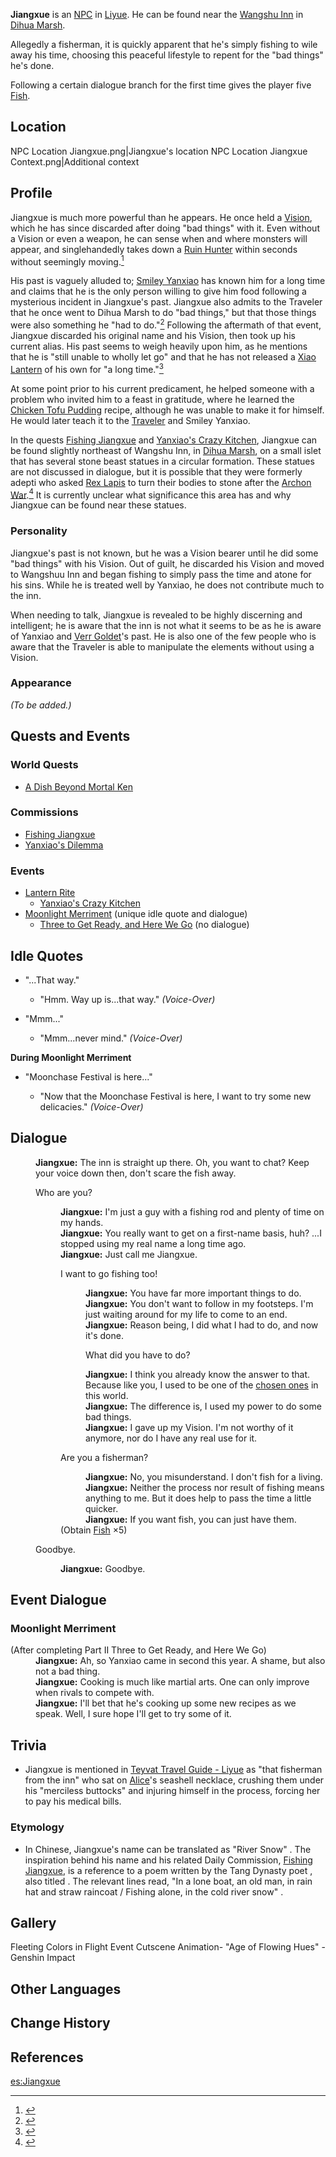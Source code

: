 {{Meta
<!-- REMOVE THIS TEMPLATE AFTER ADDING MISSING INFO -->
|missing_NPC_profile  = yes
}}
{{Character Infobox
|image            = NPC Jiangxue.png
|region           = Liyue
|title2           = Mr. Doesn't-Know-How-Lucky-He-Is (by [[Smiley Yanxiao]])
|dialoguereward   = {{Card|Fish|5}}
|type             = NPC
}}
'''Jiangxue''' {{Lang|zh=江雪|zh_rm=Jiāngxuě}} is an [[NPC]] in [[Liyue]]. He can be found near the [[Wangshu Inn]] in [[Dihua Marsh]].

Allegedly a fisherman, it is quickly apparent that he's simply fishing to wile away his time, choosing this peaceful lifestyle to repent for the "bad things" he's done.

Following a certain dialogue branch for the first time gives the player five [[Fish]].

==Location==
<gallery hideaddbutton="true" captionalign="center">
NPC Location Jiangxue.png|Jiangxue's location
NPC Location Jiangxue Context.png|Additional context
</gallery>

==Profile==
<!-- detailed story/lore information goes here -->
Jiangxue is much more powerful than he appears. He once held a [[Vision]], which he has since discarded after doing "bad things" with it. Even without a Vision or even a weapon, he can sense when and where monsters will appear, and singlehandedly takes down a [[Ruin Hunter]] within seconds without seemingly moving.<ref name="FJX">{{Ref/Quest|Fishing Jiangxue}}</ref>

His past is vaguely alluded to; [[Smiley Yanxiao]] has known him for a long time and claims that he is the only person willing to give him food following a mysterious incident in Jiangxue's past. Jiangxue also admits to the Traveler that he once went to Dihua Marsh to do "bad things," but that those things were also something he "had to do."<ref>{{Ref/Quest|Yanxiao's Dilemma}}</ref> Following the aftermath of that event, Jiangxue discarded his original name and his Vision, then took up his current alias. His past seems to weigh heavily upon him, as he mentions that he is "still unable to wholly let go" and that he has not released a [[Xiao Lantern]] of his own for "a long time."<ref>{{Ref/Quest|Yanxiao's Crazy Kitchen}}</ref>

At some point prior to his current predicament, he helped someone with a problem who invited him to a feast in gratitude, where he learned the [[Chicken Tofu Pudding]] recipe, although he was unable to make it for himself. He would later teach it to the [[Traveler]] and Smiley Yanxiao.

In the quests [[Fishing Jiangxue]] and [[Yanxiao's Crazy Kitchen]], Jiangxue can be found slightly northeast of Wangshu Inn, in [[Dihua Marsh]], on a small islet that has several stone beast statues in a circular formation. These statues are not discussed in dialogue, but it is possible that they were formerly adepti who asked [[Rex Lapis]] to turn their bodies to stone after the [[Archon War]].<ref>{{Ref/Book|Records of Jueyun|1|Stone Beasts}}</ref> It is currently unclear what significance this area has and why Jiangxue can be found near these statues.

===Personality===
Jiangxue's past is not known, but he was a Vision bearer until he did some "bad things" with his Vision. Out of guilt, he discarded his Vision and moved to Wangshuu Inn and began fishing to simply pass the time and atone for his sins. While he is treated well by Yanxiao, he does not contribute much to the inn.

When needing to talk, Jiangxue is revealed to be highly discerning and intelligent; he is aware that the inn is not what it seems to be as he is aware of Yanxiao and [[Verr Goldet]]'s past. He is also one of the few people who is aware that the Traveler is able to manipulate the elements without using a Vision.

===Appearance===
''(To be added.)''

==Quests and Events==
===World Quests===
* [[A Dish Beyond Mortal Ken]]

===Commissions===
* [[Fishing Jiangxue]]
* [[Yanxiao's Dilemma]]

===Events===
* [[Lantern Rite]]
** [[Yanxiao's Crazy Kitchen]]
* [[Moonlight Merriment]] (unique idle quote and dialogue)
** [[Three to Get Ready, and Here We Go]] (no dialogue)

==Idle Quotes==
* "...That way."
** {{A|VO Jiangxue 01.ogg}} "Hmm. Way up is...that way." ''(Voice-Over)''
* "Mmm..."
** {{A|VO Jiangxue 02.ogg}} "Mmm...never mind." ''(Voice-Over)''

'''During Moonlight Merriment'''
* "Moonchase Festival is here..."
** {{A|VO Jiangxue 01 (Moonlight Merriment).ogg}} "Now that the Moonchase Festival is here, I want to try some new delicacies." ''(Voice-Over)''

==Dialogue==
{{Dialogue start}}
:'''Jiangxue:''' The inn is straight up there. Oh, you want to chat? Keep your voice down then, don't scare the fish away.
:{{DIcon}} Who are you?
::'''Jiangxue:''' I'm just a guy with a fishing rod and plenty of time on my hands.
::'''Jiangxue:''' You really want to get on a first-name basis, huh? ...I stopped using my real name a long time<!--in-game, it's missing the word "time"--> ago.
::'''Jiangxue:''' Just call me Jiangxue.
::{{DIcon}} I want to go fishing too!
:::'''Jiangxue:''' You have far more important things to do.
:::'''Jiangxue:''' You don't want to follow in my footsteps. I'm just waiting around for my life to come to an end.
:::'''Jiangxue:''' Reason being, I did what I had to do, and now it's done.
:::{{DIcon}} What did you have to do?
:::'''Jiangxue:''' I think you already know the answer to that. Because like you, I used to be one of the [[Allogenes|chosen ones]] in this world.
:::'''Jiangxue:''' The difference is, I used my power to do some bad things.
:::'''Jiangxue:''' I gave up my Vision. I'm not worthy of it anymore, nor do I have any real use for it.
::{{DIcon|Reward}} Are you a fisherman?
:::'''Jiangxue:''' No, you misunderstand. I don't fish for a living.
:::'''Jiangxue:''' Neither the process nor result of fishing means anything to me. But it does help to pass the time a little quicker.
:::'''Jiangxue:''' If you want fish, you can just have them.
::;(Obtain [[Fish]] ×5)
:{{DIcon}} Goodbye.
::'''Jiangxue:''' Goodbye.
{{Dialogue end}}

==Event Dialogue==
===Moonlight Merriment===
{{Dialogue start}}
;(After completing Part II{{colon}} Three to Get Ready, and Here We Go)
:'''Jiangxue:''' Ah, so Yanxiao came in second this year. A shame, but also not a bad thing.
:'''Jiangxue:''' Cooking is much like martial arts. One can only improve when rivals{{sic}} to compete with.
:'''Jiangxue:''' I'll bet that he's cooking up some new recipes as we speak. Well, I sure hope I'll get to try some of it.
{{Dialogue end}}

==Trivia==
* Jiangxue is mentioned in [[Teyvat Travel Guide - Liyue]] as "that fisherman from the inn" who sat on [[Alice]]'s seashell necklace, crushing them under his "merciless buttocks" and injuring himself in the process, forcing her to pay his medical bills.
===Etymology===
* In Chinese, Jiangxue's name can be translated as "River Snow" {{Lang|zh=江雪}}. The inspiration behind his name and his related Daily Commission, [[Fishing Jiangxue]], is a reference to a poem written by the Tang Dynasty poet {{w|Liu Zongyuan}}, also titled {{Lang|mini=1|zh=江雪|zh_rm=Jiāngxuě}}. The relevant lines read, "In a lone boat, an old man, in rain hat and straw raincoat / Fishing alone, in the cold river snow" {{Lang|zh=孤舟蓑笠翁，独钓寒江雪|zh_rm=gūzhōu suōlǐ-wēng, dúdiào hán jiāngxuě}}.

==Gallery==
<gallery hideaddbutton="true" captionalign="center">
Fleeting Colors in Flight Event Cutscene Animation- "Age of Flowing Hues" - Genshin Impact
</gallery>

==Other Languages==
{{Other Languages|default_hidden=1
|en      = Jiangxue
|zhs     = 江雪
|zhs_rm  = Jiāngxuě
|zht     = 江雪
|zht_rm  = Jiāngxuě
<!-- |zh_tl   = River Snow -->
|ja      = 江雪
|ja_rm   = Kousetsu{{Assumed}}
|ko      = {{tt|강설|江雪}}
|ko_rm   = Gangseol
|es      = Jiangxue
|fr      = Jiangxue
|ru      = Цзян Сюэ
|th      = Jiangxue
|vi      = Jiangxue
|de      = Jiangxue
|id      = Jiangxue
|pt      = Jiangxue
}}

==Change History==
{{Change History|1.0}}

==References==
{{Reflist}}

[[es:Jiangxue]]
